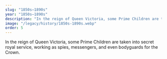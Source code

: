 ```yaml
---
slug: "1850s–1890s"
year: "1850s–1890s"
description: "In the reign of Queen Victoria, some Prime Children are taken into secret royal service, working as spies, messengers, and even bodyguards for the Crown."
image: "/legacy/history/1850s-1890s.webp"
order: 5
---
```


In the reign of Queen Victoria, some Prime Children are taken into secret royal service, working as spies, messengers, and even bodyguards for the Crown.
